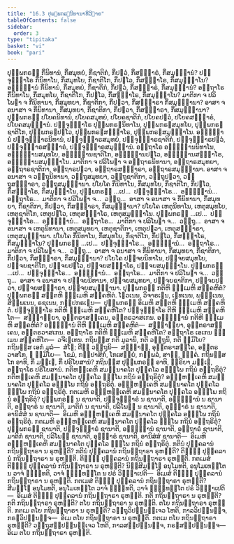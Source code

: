 ```yaml
---
title: "16.3 ປຸພ຺ພກຣຓນິທານາທິວິຠາຄ"
tableOfContents: false
sidebar:
  order: 3
type: "tipitaka"
basket: "vi"
book: "pari"
---
```



<DynamicBreadcrumb />

<Division number="405" book="pari">

<Paragraph number="1889" book="pari">
ປຸພ຺ພກຣຓໍ ກິໍນິທານໍ, ກິໍສມຸທຍໍ, ກິໍຊາຕິກໍ, ກິໍປຠວໍ, ກິໍສມ຺ຠາຣໍ, ກິໍສມຸຏ຺ຐານໍ? ປຈ຺ຈຸທ຺ຘາໂຣ ກິໍນິທາໂນ, ກິໍສມຸທໂຍ, ກິໍຊາຕິໂກ, ກິໍປຠໂວ, ກິໍສມ຺ຠາໂຣ, ກິໍສມຸຏ຺ຐາໂນ? ອຘິຏ຺ຐານໍ ກິໍນິທານໍ, ກິໍສມຸທຍໍ, ກິໍຊາຕິກໍ, ກິໍປຠວໍ, ກິໍສມ຺ຠາຣໍ, ກິໍສມຸຏ຺ຐານໍ? ອຕ຺ຖາໂຣ ກິໍນິທາໂນ, ກິໍສມຸທໂຍ, ກິໍຊາຕິໂກ, ກິໍປຠໂວ, ກິໍສມ຺ຠາໂຣ, ກິໍສມຸຏ຺ຐາໂນ? ມາຕິກາ ຈ ປລິໂພຘາ ຈ ກິໍນິທານາ, ກິໍສມຸທຍາ, ກິໍຊາຕິກາ, ກິໍປຠວາ, ກິໍສມ຺ຠາຣາ ກິໍສມຸຏ຺ຐານາ? ອາສາ ຈ ອນາສາ ຈ ກິໍນິທານາ, ກິໍສມຸທຍາ, ກິໍຊາຕິກາ, ກິໍປຠວາ, ກິໍສມ຺ຠາຣາ, ກິໍສມຸຏ຺ຐານາ?
</Paragraph>

<Paragraph number="1890" book="pari">
ປຸພ຺ພກຣຓໍ ປໂຍຄນິທານໍ, ປໂຍຄສມຸທຍໍ, ປໂຍຄຊາຕິກໍ, ປໂຍຄປຠວໍ, ປໂຍຄສມ຺ຠາຣໍ, ປໂຍຄສມຸຏ຺ຐານໍ. ປຈ຺ຈຸທ຺ຘາໂຣ ປຸພ຺ພກຣຓນິທາໂນ, ປຸພ຺ພກຣຓສມຸທໂຍ, ປຸພ຺ພກຣຓຊາຕິໂກ, ປຸພ຺ພກຣຓປຠໂວ, ປຸພ຺ພກຣຓສມ຺ຠາໂຣ, ປຸພ຺ພກຣຓສມຸຏ຺ຐາໂນ. ອຘິຏ຺ຐານໍ ປຈ຺ຈຸທ຺ຘາຣນິທານໍ, ປຈ຺ຈຸທ຺ຘາຣສມຸທຍໍ, ປຈ຺ຈຸທ຺ຘາຣຊາຕິກໍ, ປຈ຺ຈຸທ຺ຘາຣປຠວໍ, ປຈ຺ຈຸທ຺ຘາຣສມ຺ຠາຣໍ, ປຈ຺ຈຸທ຺ຘາຣສມຸຏ຺ຐານໍ. ອຕ຺ຖາໂຣ ອຘິຏ຺ຐານນິທາໂນ, ອຘິຏ຺ຐານສມຸທໂຍ, ອຘິຏ຺ຐານຊາຕິໂກ, ອຘິຏ຺ຐານປຠໂວ, ອຘິຏ຺ຐານສມ຺ຠາໂຣ, ອຘິຏ຺ຐານສມຸຏ຺ຐາໂນ. ມາຕິກາ ຈ ປລິໂພຘາ ຈ ອຕ຺ຖາຣນິທານາ, ອຕ຺ຖາຣສມຸທຍາ, ອຕ຺ຖາຣຊາຕິກາ, ອຕ຺ຖາຣປຠວາ, ອຕ຺ຖາຣສມ຺ຠາຣາ, ອຕ຺ຖາຣສມຸຏ຺ຐານາ. ອາສາ ຈ ອນາສາ ຈ ວຕ຺ຖຸນິທານາ, ວຕ຺ຖຸສມຸທຍາ, ວຕ຺ຖຸຊາຕິກາ, ວຕ຺ຖຸປຠວາ, ວຕ຺ຖຸສມ຺ຠາຣາ, ວຕ຺ຖຸສມຸຏ຺ຐານາ.
</Paragraph>

</Division>
<Division number="406" book="pari">

<Paragraph number="1891" book="pari">
ປໂຍໂຄ ກິໍນິທາໂນ, ກິໍສມຸທໂຍ, ກິໍຊາຕິໂກ, ກິໍປຠໂວ, ກິໍສມ຺ຠາໂຣ, ກິໍສມຸຏ຺ຐາໂນ, ປຸພ຺ພກຣຓໍ …ເປ…  ປຈ຺ຈຸທ຺ຘາໂຣ…  ອຘິຏ຺ຐານໍ…  ອຕ຺ຖາໂຣ…  ມາຕິກາ ຈ ປລິໂພຘາ ຈ…  ວຕ຺ຖຸ…  ອາສາ ຈ ອນາສາ ຈ ກິໍນິທານາ, ກິໍສມຸທຍາ, ກິໍຊາຕິກາ, ກິໍປຠວາ, ກິໍສມ຺ຠາຣາ, ກິໍສມຸຏ຺ຐານາ?
</Paragraph>

<Paragraph number="1892" book="pari">
ປໂຍໂຄ ເຫຕຸນິທາໂນ, ເຫຕຸສມຸທໂຍ, ເຫຕຸຊາຕິໂກ, ເຫຕຸປຠໂວ, ເຫຕຸສມ຺ຠາໂຣ, ເຫຕຸສມຸຏ຺ຐາໂນ. ປຸພ຺ພກຣຓໍ …ເປ…  ປຈ຺ຈຸທ຺ຘາໂຣ…  ອຘິຏ຺ຐານໍ…  ອຕ຺ຖາໂຣ…  ມາຕິກາ ຈ ປລິໂພຘາ ຈ…  ວຕ຺ຖຸ…  ອາສາ ຈ ອນາສາ ຈ ເຫຕຸນິທານາ, ເຫຕຸສມຸທຍາ, ເຫຕຸຊາຕິກາ, ເຫຕຸປຠວາ, ເຫຕຸສມ຺ຠາຣາ, ເຫຕຸສມຸຏ຺ຐານາ.
</Paragraph>

</Division>
<Division number="407" book="pari">

<Paragraph number="1893" book="pari">
ປໂຍໂຄ ກິໍນິທາໂນ, ກິໍສມຸທໂຍ, ກິໍຊາຕິໂກ, ກິໍປຠໂວ, ກິໍສມ຺ຠາໂຣ, ກິໍສມຸຏ຺ຐາໂນ? ປຸພ຺ພກຣຓໍ …ເປ…  ປຈ຺ຈຸທ຺ຘາໂຣ…  ອຘິຏ຺ຐານໍ…  ອຕ຺ຖາໂຣ…  ມາຕິກາ ຈ ປລິໂພຘາ ຈ…  ວຕ຺ຖຸ…  ອາສາ ຈ ອນາສາ ຈ ກິໍນິທານາ, ກິໍສມຸທຍາ, ກິໍຊາຕິກາ, ກິໍປຠວາ, ກິໍສມ຺ຠາຣາ, ກິໍສມຸຏ຺ຐານາ?
</Paragraph>

<Paragraph number="1894" book="pari">
ປໂຍໂຄ ປຈ຺ຈຍນິທາໂນ, ປຈ຺ຈຍສມຸທໂຍ, ປຈ຺ຈຍຊາຕິໂກ, ປຈ຺ຈຍປຠໂວ, ປຈ຺ຈຍສມ຺ຠາໂຣ, ປຈ຺ຈຍສມຸຏ຺ຐາໂນ. ປຸພ຺ພກຣຓໍ …ເປ…  ປຈ຺ຈຸທ຺ຘາໂຣ…  ອຘິຏ຺ຐານໍ…  ອຕ຺ຖາໂຣ…  ມາຕິກາ ຈ ປລິໂພຘາ ຈ…  ວຕ຺ຖຸ…  ອາສາ ຈ ອນາສາ ຈ ປຈ຺ຈຍນິທານາ, ປຈ຺ຈຍສມຸທຍາ, ປຈ຺ຈຍຊາຕິກາ, ປຈ຺ຈຍປຠວາ, ປຈ຺ຈຍສມ຺ຠາຣາ, ປຈ຺ຈຍສມຸຏ຺ຐານາ.
</Paragraph>

</Division>
<Division number="408" book="pari">

<Paragraph number="1895" book="pari">
ປຸພ຺ພກຣຓໍ ກຕິຫິ ຘມ຺ເມຫິ ສງ຺ຄຫິຕໍ? ປຸພ຺ພກຣຓໍ ສຕ຺ຕຫິ ຘມ຺ເມຫິ ສງ຺ຄຫິຕໍ. ໂຘວເນນ, ວິຈາຣເຓນ, ເຉທເນນ, ພນ຺ຘເນນ, ສິພ຺ພເນນ, ຣຊເນນ, ກປ຺ປກຣເຓນ—  ປຸພ຺ພກຣຓໍ ອິເມຫິ ສຕ຺ຕຫິ ຘມ຺ເມຫິ ສງ຺ຄຫິຕໍ.
</Paragraph>

<Paragraph number="1896" book="pari">
ປຈ຺ຈຸທ຺ຘາໂຣ ກຕິຫິ ຘມ຺ເມຫິ ສງ຺ຄຫິໂຕ? ປຈ຺ຈຸທ຺ຘາໂຣ ຕີຫິ ຘມ຺ເມຫິ ສງ຺ຄຫິໂຕ—  ສງ຺ຆາຏິຍາ, ອຸຕ຺ຕຣາສງ຺ເຄນ, ອນ຺ຕຣວາສເກນ.
</Paragraph>

<Paragraph number="1897" book="pari">
ອຘິຏ຺ຐານໍ ກຕິຫິ ຘມ຺ເມຫິ ສງ຺ຄຫິຕໍ? ອຘິຏ຺ຐານໍ ຕີຫິ ຘມ຺ເມຫິ ສງ຺ຄຫິຕໍ—  ສງ຺ຆາຏິຍາ, ອຸຕ຺ຕຣາສງ຺ເຄນ, ອນ຺ຕຣວາສເກນ.
</Paragraph>

<Paragraph number="1898" book="pari">
ອຕ຺ຖາໂຣ ກຕິຫິ ຘມ຺ເມຫິ ສງ຺ຄຫິໂຕ? ອຕ຺ຖາໂຣ ເອເກນ ຘມ຺ເມນ ສງ຺ຄຫິໂຕ—  ວຈີເຠເທນ.
</Paragraph>

<Paragraph number="1899" book="pari">
ກຖິນສ຺ສ ກຕິ ມູລານິ, ກຕິ ວຕ຺ຖູນິ, ກຕິ ຠູມິໂຍ? ກຖິນສ຺ສ ເອກໍ ມູລໍ—  ສໍໂຆ; ຕີຓິ ວຕ຺ຖູນິ—  ສງ຺ຆາຏິ, ອຸຕ຺ຕຣາສງ຺ໂຄ, ອນ຺ຕຣວາສໂກ, ຉ ຠູມິໂຍ—  ໂຂມໍ, ກປ຺ປາສິກໍ, ໂກເສຍ຺ຍໍ, ກມ຺ພລໍ, ສາຓໍ, ຠງ຺ຄໍ.
</Paragraph>

<Paragraph number="1900" book="pari">
ກຖິນສ຺ສ ໂກ ອາທິ, ກິໍ ມຊ຺ເຌ, ກິໍ ປຣິໂຍສານໍ? ກຖິນສ຺ສ ປຸພ຺ພກຣຓໍ ອາທິ, ກ຺ຣິຍາ ມຊ຺ເຌ, ອຕ຺ຖາໂຣ ປຣິໂຍສານໍ.
</Paragraph>

</Division>
<Division number="409" book="pari">

<Paragraph number="1901" book="pari">
ກຕິຫງ຺ເຄຫິ ສມນ຺ນາຄໂຕ ປຸຄ຺ຄໂລ ອຠພ຺ໂພ ກຖິນໍ ອຕ຺ຖຣິຕຸໍ? ກຕິຫງ຺ເຄຫິ ສມນ຺ນາຄໂຕ ປຸຄ຺ຄໂລ ຠພ຺ໂພ ກຖິນໍ ອຕ຺ຖຣິຕຸໍ? ອຏ຺ຐຫງ຺ເຄຫິ ສມນ຺ນາຄໂຕ ປຸຄ຺ຄໂລ ອຠພ຺ໂພ ກຖິນໍ ອຕ຺ຖຣິຕຸໍ. ອຏ຺ຐຫງ຺ເຄຫິ ສມນ຺ນາຄໂຕ ປຸຄ຺ຄໂລ ຠພ຺ໂພ ກຖິນໍ ອຕ຺ຖຣິຕຸໍ. ກຕເມຫິ ອຏ຺ຐຫງ຺ເຄຫິ ສມນ຺ນາຄໂຕ ປຸຄ຺ຄໂລ ອຠພ຺ໂພ ກຖິນໍ ອຕ຺ຖຣິຕຸໍ? ປຸພ຺ພກຣຓໍ ນ ຊານາຕິ, ປຈ຺ຈຸທ຺ຘາຣໍ ນ ຊານາຕິ, ອຘິຏ຺ຐານໍ ນ ຊານາຕິ, ອຕ຺ຖາຣໍ ນ ຊານາຕິ, ມາຕິກໍ ນ ຊານາຕິ, ປລິໂພຘໍ ນ ຊານາຕິ, ອຸທ຺ຘາຣໍ ນ ຊານາຕິ, ອານິສໍສໍ ນ ຊານາຕິ—  ອິເມຫິ ອຏ຺ຐຫງ຺ເຄຫິ ສມນ຺ນາຄໂຕ ປຸຄ຺ຄໂລ ອຠພ຺ໂພ ກຖິນໍ ອຕ຺ຖຣິຕຸໍ. ກຕເມຫິ ອຏ຺ຐຫງ຺ເຄຫິ ສມນ຺ນາຄໂຕ ປຸຄ຺ຄໂລ ຠພ຺ໂພ ກຖິນໍ ອຕ຺ຖຣິຕຸໍ? ປຸພ຺ພກຣຓໍ ຊານາຕິ, ປຈ຺ຈຸທ຺ຘາຣໍ ຊານາຕິ, ອຘິຏ຺ຐານໍ ຊານາຕິ, ອຕ຺ຖາຣໍ ຊານາຕິ, ມາຕິກໍ ຊານາຕິ, ປລິໂພຘໍ ຊານາຕິ, ອຸທ຺ຘາຣໍ ຊານາຕິ, ອານິສໍສໍ ຊານາຕິ—  ອິເມຫິ ອຏ຺ຐຫງ຺ເຄຫິ ສມນ຺ນາຄໂຕ ປຸຄ຺ຄໂລ ຠພ຺ໂພ ກຖິນໍ ອຕ຺ຖຣິຕຸໍ.
</Paragraph>

</Division>
<Division number="410" book="pari">

<Paragraph number="1902" book="pari">
ກຕິນໍ ປຸຄ຺ຄລານໍ ກຖິນຕ຺ຖາຣາ ນ ຣຸຫນ຺ຕິ? ກຕິນໍ ປຸຄ຺ຄລານໍ ກຖິນຕ຺ຖາຣາ ຣຸຫນ຺ຕິ? ຕິຓ຺ຓໍ ປຸຄ຺ຄລານໍ ກຖິນຕ຺ຖາຣາ ນ ຣຸຫນ຺ຕິ. ຕິຓ຺ຓໍ ປຸຄ຺ຄລານໍ ກຖິນຕ຺ຖາຣາ ຣຸຫນ຺ຕິ. ກຕເມສໍ ຕິຓ຺ຓໍ ປຸຄ຺ຄລານໍ ກຖິນຕ຺ຖາຣາ ນ ຣຸຫນ຺ຕິ? ນິສ຺ສີມຏ຺ໂຐ ອນຸໂມທຕິ, ອນຸໂມເທນ຺ໂຕ ນ ວາຈໍ ຠິນ຺ທຕິ, ວາຈໍ ຠິນ຺ທນ຺ໂຕ ນ ປຣໍ ວິຎ຺ຎາເປຕິ—  ອິເມສໍ ຕິຓ຺ຓໍ ປຸຄ຺ຄລານໍ ກຖິນຕ຺ຖາຣາ ນ ຣຸຫນ຺ຕິ. ກຕເມສໍ ຕິຓ຺ຓໍ ປຸຄ຺ຄລານໍ ກຖິນຕ຺ຖາຣາ ຣຸຫນ຺ຕິ? ສີມຏ຺ໂຐ ອນຸໂມທຕິ, ອນຸໂມເທນ຺ໂຕ ວາຈໍ ຠິນ຺ທຕິ, ວາຈໍ ຠິນ຺ທນ຺ໂຕ ປຣໍ ວິຎ຺ຎາເປຕິ—  ອິເມສໍ ຕິຓ຺ຓໍ ປຸຄ຺ຄລານໍ ກຖິນຕ຺ຖາຣາ ຣຸຫນ຺ຕິ.
</Paragraph>

</Division>
<Division number="411" book="pari">

<Paragraph number="1903" book="pari">
ກຕິ ກຖິນຕ຺ຖາຣາ ນ ຣຸຫນ຺ຕິ? ກຕິ ກຖິນຕ຺ຖາຣາ ຣຸຫນ຺ຕິ? ຕໂຍ ກຖິນຕ຺ຖາຣາ ນ ຣຸຫນ຺ຕິ. ຕໂຍ ກຖິນຕ຺ຖາຣາ ຣຸຫນ຺ຕິ. ກຕເມ ຕໂຍ ກຖິນຕ຺ຖາຣາ ນ ຣຸຫນ຺ຕິ? ວຕ຺ຖຸວິປນ຺ນຎ຺ເຈວ ໂຫຕິ, ກາລວິປນ຺ນຎ຺ຈ, ກຣຓວິປນ຺ນຎ຺ຈ—  ອິເມ ຕໂຍ ກຖິນຕ຺ຖາຣາ ນ ຣຸຫນ຺ຕິ. ກຕເມ ຕໂຍ ກຖິນຕ຺ຖາຣາ ຣຸຫນ຺ຕິ? ວຕ຺ຖຸສມ຺ປນ຺ນຎ຺ເຈວ ໂຫຕິ, ກາລສມ຺ປນ຺ນຎ຺ຈ, ກຣຓສມ຺ປນ຺ນຎ຺ຈ—  ອິເມ ຕໂຍ ກຖິນຕ຺ຖາຣາ ຣຸຫນ຺ຕິ.
</Paragraph>
</Division>